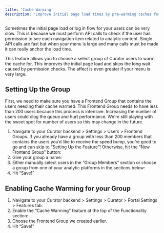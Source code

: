 ```yaml
---
title: 'Cache Warming'
description: 'Improve initial page load times by pre-warming caches for better user experience'
---
```


Sometimes the initial page load or log in flow for your users can be very slow. This is because we must perform API
calls to check if the user has permission to see each navigation item related to analytic content. Single API calls are
fast but when your menu is large and many calls must be made it can really anchor the load time.

This feature allows you to choose a select group of Curator users to warm the cache for. This improves the initial page
load and skips the long wait caused by permission checks. The affect is even greater if your menu is very large.

## Setting Up the Group

First, we need to make sure you have a Frontend Group that contains the users needing their cache warmed. This Frontend
Group needs to have less than 200 users because this process is intensive. Increasing the number of users could clog the
queue and hurt performance. We're still playing with the sweet spot for number of users so this may change in the future.

1. Navigate to your Curator backend > Settings > Users > Frontend Groups. If you already have a group with less than
200 members that contains the users you’d like to receive the speed bump, you’re good to go and can skip to “Setting
Up the Feature”! Otherwise, hit the “New Frontend Group” button:
2. Give your group a name:
3. Either manually select users in the “Group Members” section or choose a group from one of your analytic platforms in
the sections below:
4. Hit “Save!”

## Enabling Cache Warming for your Group

1. Navigate to your Curator backend > Settings > Curator > Portal Settings > Features tab:
2. Enable the “Cache Warming” feature at the top of the Functionality section:
3. Choose the Frontend Group we created earlier.
4. Hit “Save!”
